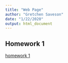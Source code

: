 ```yaml
---
title: "Web Page"
author: "Gretchen Saveson"
date: "1/22/2020"
output: html_document
---
```


## Homework 1
[homework 1](Homework 1.html)